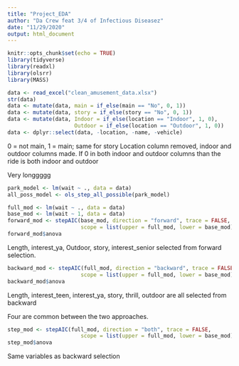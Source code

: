 ```yaml
---
title: "Project_EDA"
author: "Da Crew feat 3/4 of Infectious Diseasez"
date: "11/29/2020"
output: html_document
---
```


```r
knitr::opts_chunk$set(echo = TRUE)
library(tidyverse)
library(readxl)
library(olsrr)
library(MASS)
```

```r
data <- read_excel("clean_amusement_data.xlsx")
str(data)
data <- mutate(data, main = if_else(main == "No", 0, 1))
data <- mutate(data, story = if_else(story == "No", 0, 1))
data <- mutate(data, Indoor = if_else(location == "Indoor", 1, 0),
                     Outdoor = if_else(location == "Outdoor", 1, 0))
data <- dplyr::select(data, -location, -name, -vehicle)
```
0 = not main, 1 = main; same for story
Location column removed, indoor and outdoor columns made. 
If 0 in both indoor and outdoor columns than the ride is both indoor and outdoor

Very longgggg
```r
park_model <- lm(wait ~ ., data = data)
all_poss_model <- ols_step_all_possible(park_model)
```

```r
full_mod <- lm(wait ~ ., data = data)
base_mod <- lm(wait ~ 1, data = data)
forward_mod <- stepAIC(base_mod, direction = "forward", trace = FALSE, 
                       scope = list(upper = full_mod, lower = base_mod))
forward_mod$anova
```
Length, interest_ya, Outdoor, story, interest_senior selected from forward selection.

```r
backward_mod <- stepAIC(full_mod, direction = "backward", trace = FALSE, 
                       scope = list(upper = full_mod, lower = base_mod))
backward_mod$anova
```
Length, interest_teen, interest_ya, story, thrill, outdoor are all selected from backward

Four are common between the two approaches.

```r
step_mod <- stepAIC(full_mod, direction = "both", trace = FALSE, 
                       scope = list(upper = full_mod, lower = base_mod))
step_mod$anova
```
Same variables as backward selection

